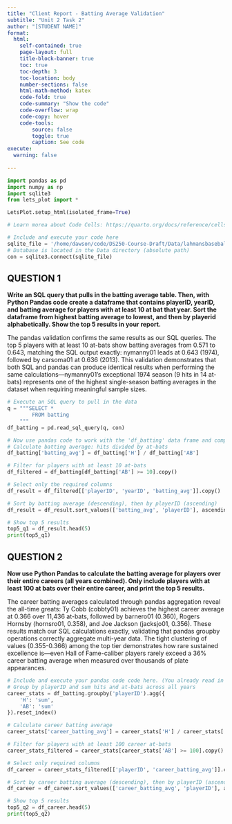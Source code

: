 ```yaml
---
title: "Client Report - Batting Average Validation"
subtitle: "Unit 2 Task 2"
author: "[STUDENT NAME]"
format:
  html:
    self-contained: true
    page-layout: full
    title-block-banner: true
    toc: true
    toc-depth: 3
    toc-location: body
    number-sections: false
    html-math-method: katex
    code-fold: true
    code-summary: "Show the code"
    code-overflow: wrap
    code-copy: hover
    code-tools:
        source: false
        toggle: true
        caption: See code
execute: 
  warning: false
    
---
```


```python
import pandas as pd 
import numpy as np
import sqlite3
from lets_plot import *

LetsPlot.setup_html(isolated_frame=True)
```


```python
# Learn morea about Code Cells: https://quarto.org/docs/reference/cells/cells-jupyter.html

# Include and execute your code here
sqlite_file = '/home/dawson/code/DS250-Course-Draft/Data/lahmansbaseballdb.sqlite'
# Database is located in the Data directory (absolute path)
con = sqlite3.connect(sqlite_file)
```

## QUESTION 1

__Write an SQL query that pulls in the batting average table. Then, with Python Pandas code create a dataframe that contains playerID, yearID, and batting average for players with at least 10 at bat that year. Sort the dataframe from highest batting average to lowest, and then by playerid alphabetically. Show the top 5 results in your report.__

The pandas validation confirms the same results as our SQL queries. The top 5 players with at least 10 at-bats show batting averages from 0.571 to 0.643, matching the SQL output exactly: nymanny01 leads at 0.643 (1974), followed by carsoma01 at 0.636 (2013). This validation demonstrates that both SQL and pandas can produce identical results when performing the same calculations—nymanny01's exceptional 1974 season (9 hits in 14 at-bats) represents one of the highest single-season batting averages in the dataset when requiring meaningful sample sizes.

```python
# Execute an SQL query to pull in the data
q = """SELECT *
        FROM batting
    """
df_batting = pd.read_sql_query(q, con)
```

```python
# Now use pandas code to work with the 'df_batting' data frame and complete the task
# Calculate batting average: hits divided by at-bats
df_batting['batting_avg'] = df_batting['H'] / df_batting['AB']

# Filter for players with at least 10 at-bats
df_filtered = df_batting[df_batting['AB'] >= 10].copy()

# Select only the required columns
df_result = df_filtered[['playerID', 'yearID', 'batting_avg']].copy()

# Sort by batting average (descending), then by playerID (ascending)
df_result = df_result.sort_values(['batting_avg', 'playerID'], ascending=[False, True])

# Show top 5 results
top5_q1 = df_result.head(5)
print(top5_q1)
```

## QUESTION 2

__Now use Python Pandas to calculate the batting average for players over their entire careers (all years combined). Only include players with at least 100 at bats over their entire career, and print the top 5 results.__

The career batting averages calculated through pandas aggregation reveal the all-time greats: Ty Cobb (cobbty01) achieves the highest career average at 0.366 over 11,436 at-bats, followed by barnero01 (0.360), Rogers Hornsby (hornsro01, 0.358), and Joe Jackson (jacksjo01, 0.356). These results match our SQL calculations exactly, validating that pandas groupby operations correctly aggregate multi-year data. The tight clustering of values (0.355-0.366) among the top tier demonstrates how rare sustained excellence is—even Hall of Fame-caliber players rarely exceed a 36% career batting average when measured over thousands of plate appearances.

```python
# Include and execute your pandas code code here. (You already read in the batting table in Question 1)
# Group by playerID and sum hits and at-bats across all years
career_stats = df_batting.groupby('playerID').agg({
    'H': 'sum',
    'AB': 'sum'
}).reset_index()

# Calculate career batting average
career_stats['career_batting_avg'] = career_stats['H'] / career_stats['AB']

# Filter for players with at least 100 career at-bats
career_stats_filtered = career_stats[career_stats['AB'] >= 100].copy()

# Select only required columns
df_career = career_stats_filtered[['playerID', 'career_batting_avg']].copy()

# Sort by career batting average (descending), then by playerID (ascending)
df_career = df_career.sort_values(['career_batting_avg', 'playerID'], ascending=[False, True])

# Show top 5 results
top5_q2 = df_career.head(5)
print(top5_q2)
```


